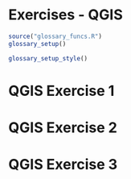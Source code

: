 # Exercises - QGIS
```r
source("glossary_funcs.R")
glossary_setup()
```

```r
glossary_setup_style()
```


# QGIS Exercise 1


# QGIS Exercise 2


# QGIS Exercise 3
